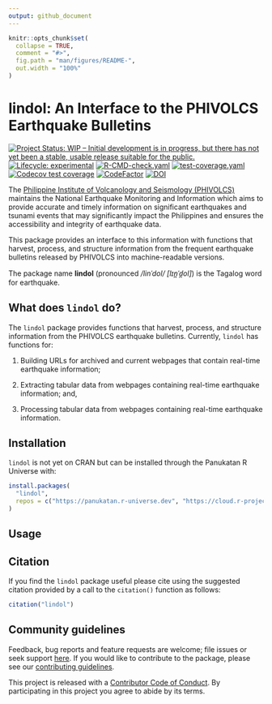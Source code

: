```yaml
---
output: github_document
---
```


<!-- README.md is generated from README.Rmd. Please edit that file -->

```r
knitr::opts_chunk$set(
  collapse = TRUE,
  comment = "#>",
  fig.path = "man/figures/README-",
  out.width = "100%"
)
```

# lindol: An Interface to the PHIVOLCS Earthquake Bulletins

<!-- badges: start -->
[![Project Status: WIP – Initial development is in progress, but there has not yet been a stable, usable release suitable for the public.](https://www.repostatus.org/badges/latest/wip.svg)](https://www.repostatus.org/#wip)
[![Lifecycle: experimental](https://img.shields.io/badge/lifecycle-experimental-orange.svg)](https://lifecycle.r-lib.org/articles/stages.html#experimental)
[![R-CMD-check.yaml](https://github.com/panukatan/lindol/actions/workflows/R-CMD-check.yaml/badge.svg)](https://github.com/panukatan/lindol/actions/workflows/R-CMD-check.yaml)
[![test-coverage.yaml](https://github.com/panukatan/lindol/actions/workflows/test-coverage.yaml/badge.svg)](https://github.com/panukatan/lindol/actions/workflows/test-coverage.yaml)
[![Codecov test coverage](https://codecov.io/gh/panukatan/lindol/branch/main/graph/badge.svg)](https://app.codecov.io/gh/panukatan/lindol?branch=main)
[![CodeFactor](https://www.codefactor.io/repository/github/panukatan/lindol/badge)](https://www.codefactor.io/repository/github/panukatan/lindol)
[![DOI](https://zenodo.org/badge/841075120.svg)](https://zenodo.org/badge/latestdoi/841075120)
<!-- badges: end -->

The [Philippine Institute of Volcanology and Seismology (PHIVOLCS)](https://phivolcs.dost.gov.ph/) maintains the National Earthquake Monitoring and Information which aims to provide accurate and timely information on significant earthquakes and tsunami events that may significantly impact the Philippines and ensures the accessibility and integrity of earthquake data. 

This package provides an interface to this information with functions that harvest, process, and structure information from the frequent earthquake bulletins released by PHIVOLCS into machine-readable versions.

The package name **lindol** (pronounced */linˈdol/ [lɪn̪ˈd̪ol]*) is the Tagalog word for earthquake.

## What does `lindol` do?

The `lindol` package provides functions that harvest, process, and structure information from the PHIVOLCS earthquake bulletins. Currently, `lindol` has functions for:

1. Building URLs for archived and current webpages that contain real-time earthquake information;

2. Extracting tabular data from webpages containing real-time earthquake information; and,

3. Processing tabular data from webpages containing real-time earthquake information.

## Installation

`lindol` is not yet on CRAN but can be installed through the Panukatan R Universe with:

```R
install.packages(
  "lindol",
  repos = c("https://panukatan.r-universe.dev", "https://cloud.r-project.org")
)
```
## Usage

## Citation

If you find the `lindol` package useful please cite using the suggested citation provided by a call to the `citation()` function as follows:

```r
citation("lindol")
```

## Community guidelines

Feedback, bug reports and feature requests are welcome; file issues or seek support [here](https://github.com/panukatan/lindol/issues). If you would like to contribute to the package, please see our [contributing guidelines](https://panukatan.io/lindol/CONTRIBUTING.html).

This project is released with a [Contributor Code of Conduct](https://panukatan.io/lindol/CODE_OF_CONDUCT.html). By participating in this project you agree to abide by its terms.

